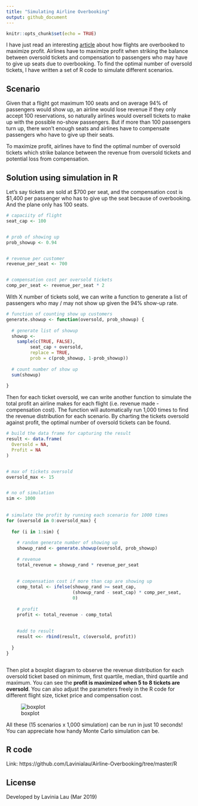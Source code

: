 ```yaml
---
title: "Simulating Airline Overbooking"
output: github_document
---
```


```r
knitr::opts_chunk$set(echo = TRUE)
```

I have just read an interesting [article](https://simonensemble.github.io/operations%20research/2018/07/24/airline-overbooking/?fbclid=IwAR0BRQy1hd2dmoxT_EJPpXZWlQYCiCKr_fjQ7NFhQHVf5Gvt0NMnQzOXh3g) about how flights are overbooked to maximize profit. Airlines have to maximize profit when striking the balance between oversold tickets and compensation to passengers who may have to give up seats due to overbooking. To find the optimal number of oversold tickets, I have written a set of R code to simulate different scenarios.

## Scenario

Given that a flight got maximum 100 seats and on average 94% of passengers would show up, an airline would lose revenue if they only accept 100 reservations, so naturally airlines would oversell tickets to make up with the possible no-show passengers. But if more than 100 passengers turn up, there won't enough seats and airlines have to compensate passengers who have to give up their seats. 

To maximize profit, airlines have to find the optimal number of oversold tickets which strike balance between the revenue from oversold tickets and potential loss from compensation.


## Solution using simulation in R

Let's say tickets are sold at $700 per seat, and the compensation cost is $1,400 per passenger who has to give up the seat because of overbooking. And the plane only has 100 seats.

```r

# capaciity of flight
seat_cap <- 100


# prob of showing up
prob_showup <- 0.94


# revenue per customer
revenue_per_seat <- 700


# compensation cost per oversold tickets
comp_per_seat <- revenue_per_seat * 2


```

With X number of tickets sold, we can write a function to generate a list of passengers who may / may not show up given the 94% show-up rate. 

```r

# function of counting show up customers
generate.showup <- function(oversold, prob_showup) {
  
  # generate list of showup
  showup <- 
    sample(c(TRUE, FALSE),
         seat_cap + oversold,
         replace = TRUE,
         prob = c(prob_showup, 1-prob_showup))
  
  # count number of show up
  sum(showup)
  
}

```


Then for each ticket oversold, we can write another function to simulate the total profit an airline makes for each flight (i.e. revenue made - compensation cost). The function will automatically run 1,000 times to find the revenue distribution for each scenario. By charting the tickets oversold against profit, the optimal number of oversold tickets can be found.

```r

# build the data frame for capturing the result
result <- data.frame(
  Oversold = NA,
  Profit = NA
)


# max of tickets oversold
oversold_max <- 15


# no of simulation
sim <- 1000
 
 
# simulate the profit by running each scenario for 1000 times
for (oversold in 0:oversold_max) {
  
  for (i in 1:sim) {
    
    # random generate number of showing up
    showup_rand <- generate.showup(oversold, prob_showup)
    
    # revenue
    total_revenue = showup_rand * revenue_per_seat
    
    
    # compensation cost if more than cap are showing up
    comp_total <- ifelse(showup_rand >= seat_cap,
                         (showup_rand - seat_cap) * comp_per_seat,
                         0)
    
    # profit
    profit <- total_revenue - comp_total
    
    
    #add to result
    result <<- rbind(result, c(oversold, profit))
    
  }
}



```


Then plot a boxplot diagram to observe the revenue distribution for each oversold ticket based on minimum, first quartile, median, third quartile and maximum. You can see the <b>profit is maximized when 5 to 8 tickets are oversold</b>. You can also adjust the parameters freely in the R code for different flight size, ticket price and compensation cost.

![boxplot](image/Rplot.png)


All these (15 scenarios x 1,000 simulation) can be run in just 10 seconds! You can appreciate how handy Monte Carlo simulation can be.

## R code
Link: https://github.com/Lavinialau/Airline-Overbooking/tree/master/R


## License
Developed by Lavinia Lau (Mar 2019)









